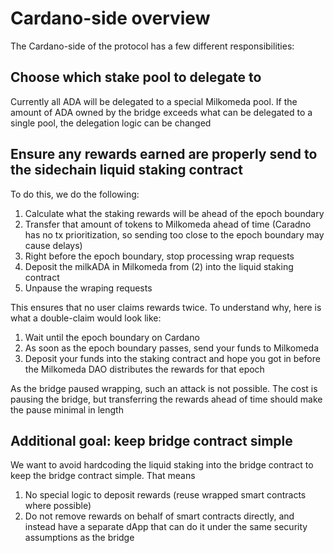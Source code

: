 # Cardano-side overview

The Cardano-side of the protocol has a few different responsibilities:

## Choose which stake pool to delegate to

Currently all ADA will be delegated to a special Milkomeda pool. If the amount of ADA owned by the bridge exceeds what can be delegated to a single pool, the delegation logic can be changed

## Ensure any rewards earned are properly send to the sidechain liquid staking contract

To do this, we do the following:

1. Calculate what the staking rewards will be ahead of the epoch boundary
1. Transfer that amount of tokens to Milkomeda ahead of time (Caradno has no tx prioritization, so sending too close to the epoch boundary may cause delays)
1. Right before the epoch boundary, stop processing wrap requests
1. Deposit the milkADA in Milkomeda from (2) into the liquid staking contract
1. Unpause the wraping requests

This ensures that no user claims rewards twice. To understand why, here is what a double-claim would look like:

1. Wait until the epoch boundary on Cardano
2. As soon as the epoch boundary passes, send your funds to Milkomeda
3. Deposit your funds into the staking contract and hope you got in before the Milkomeda DAO distributes the rewards for that epoch

As the bridge paused wrapping, such an attack is not possible. The cost is pausing the bridge, but transferring the rewards ahead of time should make the pause minimal in length

## Additional goal: keep bridge contract simple

We want to avoid hardcoding the liquid staking into the bridge contract to keep the bridge contract simple. That means

1. No special logic to deposit rewards (reuse wrapped smart contracts where possible)
2. Do not remove rewards on behalf of smart contracts directly, and instead have a separate dApp that can do it under the same security assumptions as the bridge

